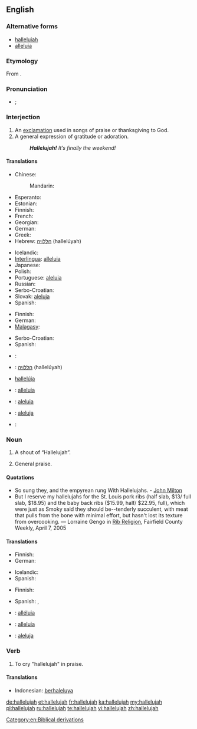 ==English==

===Alternative forms===
* [[halleluiah]]<!--I don't know this one...--><!-- It's older, I think, and more phonetic --dmh -->
* [[alleluia]]

===Etymology===
From {{etyl|he}} {{term|הללויה|sc=Hebr||Praise [[Jah]]!|lang=he}}.

===Pronunciation===
* {{a|UK}} {{IPA|/ˌhælɪˈluːjə/}}; {{SAMPA|/%h{l.I"lu:.j@/}}

===Interjection===
{{en-interj}}

# An [[exclamation]] used in songs of praise or thanksgiving to God.
# A general expression of gratitude or adoration.
#: '''''Hallelujah!''' It’s finally the weekend!''

====Translations====
{{trans-top|exclamation to praise God}}
* Chinese:
*: Mandarin: {{t|zh|哈利路亚 |tr=hālìlùyà|sc=Hani}}
* Esperanto: {{t|eo|haleluja}}
* Estonian: {{t|et|halleluuja}}
* Finnish: {{t+|fi|halleluja}}
* French: {{t+|fr|alléluia}}
* Georgian: {{t|ka|ალილუია|sc=Geor|xs=Georgian}}
* German: {{t+|de|halleluja}}
* Greek: {{t|el|αλληλούια|tr=alliloúia|sc=Grek}}
* Hebrew: [[הללויה]] (hallelúyah)
{{trans-mid}}
* Icelandic: {{t|is|hallelúja}}
* [[Interlingua]]: [[alleluia#Interlingua|alleluia]]
* Japanese: {{t|ja| ハレルヤ|tr=hareruya|sc=Jpan}}
* Polish: {{t+|pl|alleluja}}
* Portuguese: [[aleluia]]
* Russian: {{t+|ru|аллилуйя}}
* Serbo-Croatian: {{t|sh|aleluja}}
* Slovak: [[aleluja]]
* Spanish: {{t-|es|aleluya|f}}
{{trans-bottom}}

{{trans-top|general exclamation of gratitude}}
* Finnish: {{t+|fi|halleluja}}
* German: {{t+|de|Gott sei Dank}}
* [[Malagasy]]: {{t|mg|aleloia}}
{{trans-mid}}
* Serbo-Croatian: {{t|sh|aleluja}}
* Spanish: {{t-|es|aleluya|f}}
{{trans-bottom}}

{{checktrans-top}}
* {{ttbc|fr}}: {{t+|fr|alléluia}}
* {{ttbc|he}}: [[הללויה]] (hallelúyah)
* {{ttbc|is}} [[hallelúja]]
* {{ttbc|ia}}: [[alleluia#Interlingua|alleluia]]
{{trans-mid}}
* {{ttbc|pt}}: [[aleluia]]
* {{ttbc|sk}}: [[aleluja]]
* {{ttbc|es}}: {{t-|es|aleluya|f}}
{{trans-bottom}}

===Noun===
{{en-noun}}

# A shout of “Hallelujah”.
# {{context|plural}} General praise.

====Quotations====
* So sung they, and the empyrean rung With Hallelujahs. - [[w:John Milton|John Milton]]
* But I reserve my hallelujahs for the St. Louis pork ribs (half slab, $13/ full slab, $18.95) and the baby back ribs ($15.99, half/ $22.95, full), which were just as Smoky said they should be--tenderly succulent, with meat that pulls from the bone with minimal effort, but hasn't lost its texture from overcooking. &mdash; Lorraine Gengo in [http://www.fairfieldweekly.com/gbase/Dining/content?oid=oid:106817 Rib Religion], Fairfield County Weekly, April 7, 2005

====Translations====
{{trans-top|shout of Hallelujah}}
* Finnish: {{t+|fi|halleluja}}
* German: {{t+|de|Halleluja|n}}
{{trans-mid}}
* Icelandic: {{t|is|hallelúja|n}}
* Spanish: {{t-|es|aleluya|m}}
{{trans-bottom}}

{{trans-top|general praise}}
* Finnish: {{t-|fi|ylistys}}
{{trans-mid}}
* Spanish: {{t-|es|felicitación|f}},  {{t|es|congratulación|f}}
{{trans-bottom}}

{{checktrans-top}}
* {{ttbc|fr}}: [[alléluia]]
* {{ttbc|ia}}: [[alleluia#Interlingua|alleluia]]
{{trans-mid}}
* {{ttbc|sk}}: [[aleluja]]
{{trans-bottom}}

===Verb===
{{en-verb}}

# {{intransitive}} To cry "hallelujah" in praise.

====Translations====
{{trans-top|to cry "Hallelujah"}}
* Indonesian: [[berhaleluya]]
{{trans-bottom}}

[[Category:en:Biblical derivations]]

[[de:hallelujah]]
[[et:hallelujah]]
[[fr:hallelujah]]
[[ka:hallelujah]]
[[my:hallelujah]]
[[pl:hallelujah]]
[[ru:hallelujah]]
[[te:hallelujah]]
[[vi:hallelujah]]
[[zh:hallelujah]]